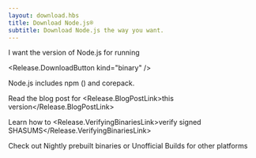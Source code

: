 ```yaml
---
layout: download.hbs
title: Download Node.js®
subtitle: Download Node.js the way you want.
---
```


<section>
  I want the <Release.VersionDropdown /> version of Node.js for <Release.OperatingSystemDropdown /> running <Release.BitnessDropdown />

<Release.DownloadButton kind="binary" />
</section>

<section>
Node.js includes <LinkWithArrow href="https://npmjs.com">npm</LinkWithArrow> (<Release.NpmVersion />) and corepack.

Read the blog post for <Release.BlogPostLink>this version</Release.BlogPostLink>

Learn how to <Release.VerifyingBinariesLink>verify signed SHASUMS</Release.VerifyingBinariesLink>

Check out <LinkWithArrow href="https://nodejs.org/download/nightly/">Nightly</LinkWithArrow> prebuilt binaries or <LinkWithArrow href="https://unofficial-builds.nodejs.org/download/">Unofficial Builds</LinkWithArrow> for other platforms

</section>

